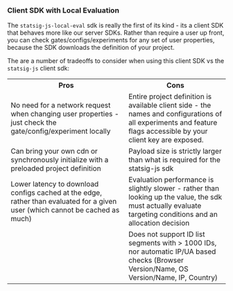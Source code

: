 ### Client SDK with Local Evaluation

The `statsig-js-local-eval` sdk is really the first of its kind - its a client SDK that behaves more like our server SDKs.  Rather than require a user up front, you can check gates/configs/experiments for any set of user properties, because the SDK downloads the definition of your project.

The are a number of tradeoffs to consider when using this client SDK vs the `statsig-js` client sdk:

<table>
  <tr>
    <th> Pros </th>
    <th> Cons </th>
  </tr>
  <tr>
    <td>
    No need for a network request when changing user properties - just check the gate/config/experiment locally
    </td>
    <td>
    Entire project definition is available client side - the names and configurations of all experiments and feature flags accessible by your client key are exposed.
    </td>
  </tr>
  <tr>
    <td>
    Can bring your own cdn or synchronously initialize with a preloaded project definition
    </td>
    <td>
    Payload size is strictly larger than what is required for the statsig-js sdk
    </td>
  </tr>
  <tr>
    <td>
    Lower latency to download configs cached at the edge, rather than evaluated for a given user (which cannot be cached as much)
    </td>
    <td>
    Evaluation performance is slightly slower - rather than looking up the value, the sdk must actually evaluate targeting conditions and an allocation decision
    </td>
  </tr>
  <tr>
    <td>
    </td>
    <td>
    Does not support ID list segments with > 1000 IDs, nor automatic IP/UA based checks (Browser Version/Name, OS Version/Name, IP, Country)
    </td>
  </tr>
</table>
